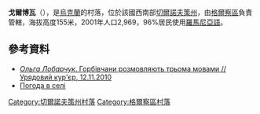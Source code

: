{{coord|48|12|36|N|26|10|18|E|scale:100000|display=title}}

'''戈爾博瓦'''（{{lang-ro|Horbova, Herța}}），是[[烏克蘭|烏克蘭]]的村落，位於該國西南部[[切爾諾夫策州|切爾諾夫策州]]，由[[格爾察區|格爾察區]]負責管轄，海拔高度155米，2001年人口2,969，96%居民使用[[羅馬尼亞語|羅馬尼亞語]]。

==參考資料==
*[http://www.ukurier.gov.ua/index.php?articl=1&id=16079 ''Ольга Лобарчук''. Горбівчани розмовляють трьома мовами // Урядовий кур'єр, 12.11.2010]{{dead link|date=2018年3月 |bot=InternetArchiveBot |fix-attempted=yes }}
*[http://weather.in.ua/ua/chernovickaja/5533 Погода в селі] {{Wayback|url=http://weather.in.ua/ua/chernovickaja/5533 |date=20160426153456 }}

{{DEFAULTSORT:Горбова}}
[[Category:切爾諾夫策州村落|Category:切爾諾夫策州村落]]
[[Category:格爾察區村落|Category:格爾察區村落]]


{{Chernivtsi-geo-stub}}